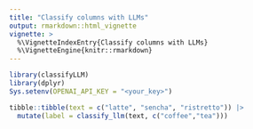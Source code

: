 ```yaml
---
title: "Classify columns with LLMs"
output: rmarkdown::html_vignette
vignette: >
  %\VignetteIndexEntry{Classify columns with LLMs}
  %\VignetteEngine{knitr::rmarkdown}
---
```


```r
library(classifyLLM)
library(dplyr)
Sys.setenv(OPENAI_API_KEY = "<your_key>")

tibble::tibble(text = c("latte", "sencha", "ristretto")) |>
  mutate(label = classify_llm(text, c("coffee","tea")))
```
